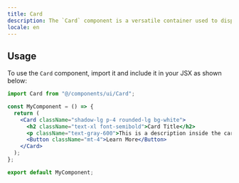 ```yaml
---
title: Card
description: The `Card` component is a versatile container used to display content in a structured and visually appealing manner.
locale: en
---
```


## Usage

To use the `Card` component, import it and include it in your JSX as shown below:

```jsx
import Card from "@/components/ui/Card";

const MyComponent = () => {
  return (
    <Card className="shadow-lg p-4 rounded-lg bg-white">
      <h2 className="text-xl font-semibold">Card Title</h2>
      <p className="text-gray-600">This is a description inside the card.</p>
      <Button className="mt-4">Learn More</Button>
    </Card>
  );
};

export default MyComponent;
```
